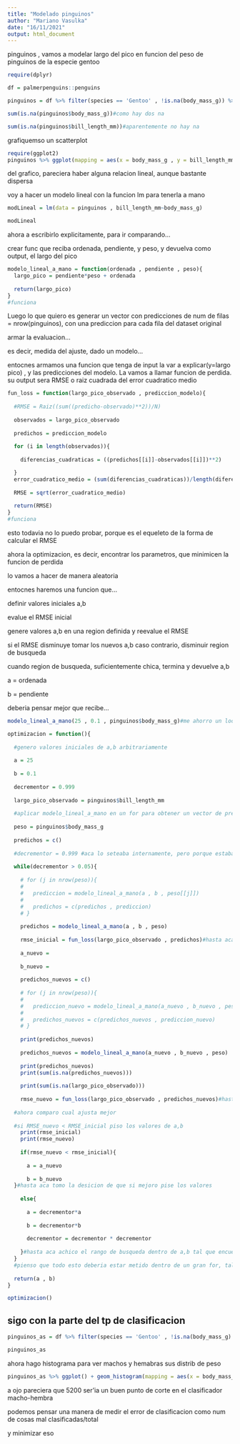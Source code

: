 ```yaml
---
title: "Modelado pinguinos"
author: "Mariano Vasulka"
date: "16/11/2021"
output: html_document
---
```

pinguinos , vamos a modelar largo del pico en funcion del peso de pinguinos de la especie gentoo

```r
require(dplyr)

df = palmerpenguins::penguins

pinguinos = df %>% filter(species == 'Gentoo' , !is.na(body_mass_g)) %>% select(bill_length_mm , body_mass_g)

sum(is.na(pinguinos$body_mass_g))#como hay dos na

sum(is.na(pinguinos$bill_length_mm))#aparentemente no hay na

```

grafiquemso un scatterplot

```r
require(ggplot2)
pinguinos %>% ggplot(mapping = aes(x = body_mass_g , y = bill_length_mm)) + geom_point()
```

del grafico, pareciera haber alguna relacion lineal, aunque bastante dispersa

voy a hacer un modelo lineal con la funcion lm para tenerla a mano

```r
modLineal = lm(data = pinguinos , bill_length_mm~body_mass_g)

modLineal
```

ahora a escribirlo explicitamente, para ir comparando...

crear func que reciba ordenada, pendiente, y peso, y devuelva como output, el largo del pico

```r
modelo_lineal_a_mano = function(ordenada , pendiente , peso){
  largo_pico = pendiente*peso + ordenada
  
  return(largo_pico)
}
#funciona
```

Luego lo que quiero es generar un vector con predicciones de num de filas = nrow(pinguinos), con una prediccion para cada fila del dataset original




armar la evaluacion...

es decir, medida del ajuste, dado un modelo...

entocnes armamos una funcion que tenga de input la var a explicar(y=largo pico) , y las predicciones del modelo. La vamos a llamar funcion de perdida. su output sera RMSE o raiz cuadrada del error cuadratico medio

```r


fun_loss = function(largo_pico_observado , prediccion_modelo){
  
  #RMSE = Raiz((sum((predicho-observado)**2))/N)
  
  observados = largo_pico_observado
  
  predichos = prediccion_modelo
  
  for (i in length(observados)){
    
    diferencias_cuadraticas = ((predichos[[i]]-observados[[i]])**2)

  }
  error_cuadratico_medio = (sum(diferencias_cuadraticas))/length(diferencias_cuadraticas)
  
  RMSE = sqrt(error_cuadratico_medio)
  
  return(RMSE)
}
#funciona
```

esto todavia no lo puedo probar, porque es el equeleto de la forma de calcular el RMSE


ahora la optimizacion, es decir, encontrar los parametros, que minimicen la funcion de perdida

lo vamos a hacer de manera aleatoria

entocnes haremos una funcion que...


definir valores iniciales a,b

evalue el RMSE inicial

genere valores a,b en una region definida y reevalue el RMSE

si el RMSE disminuye tomar los nuevos a,b  caso contrario, disminuir region de busqueda

cuando region de busqueda, suficientemente chica, termina y devuelve a,b

a = ordenada

b = pendiente

deberia pensar mejor que recibe...

```r
modelo_lineal_a_mano(25 , 0.1 , pinguinos$body_mass_g)#me ahorro un loop
```


```r
optimizacion = function(){
  
  #genero valores iniciales de a,b arbitrariamente
  
  a = 25
  
  b = 0.1
  
  decrementor = 0.999
  
  largo_pico_observado = pinguinos$bill_length_mm
  
  #aplicar modelo_lineal_a_mano en un for para obtener un vector de predichos
  
  peso = pinguinos$body_mass_g
  
  predichos = c()
  
  #decrementor = 0.999 #aca lo seteaba internamente, pero porque estaba pensandolo
  
  while(decrementor > 0.05){
  
    # for (j in nrow(peso)){
    # 
    #   prediccion = modelo_lineal_a_mano(a , b , peso[[j]])
    # 
    #   predichos = c(predichos , prediccion)
    # }
  
    predichos = modelo_lineal_a_mano(a , b , peso)
    
    rmse_inicial = fun_loss(largo_pico_observado , predichos)#hasta aca calculo RMSE inicial dados a,b arbitrarios
  
    a_nuevo =
      
    b_nuevo =
  
    predichos_nuevos = c()
  
    # for (j in nrow(peso)){
    # 
    #   prediccion_nuevo = modelo_lineal_a_mano(a_nuevo , b_nuevo , peso[[j]])
    # 
    #   predichos_nuevos = c(predichos_nuevos , prediccion_nuevo)
    # }
    
    print(predichos_nuevos)
    
    predichos_nuevos = modelo_lineal_a_mano(a_nuevo , b_nuevo , peso)    
    
    print(predichos_nuevos)
    print(sum(is.na(predichos_nuevos)))
    
    print(sum(is.na(largo_pico_observado)))
    
    rmse_nuevo = fun_loss(largo_pico_observado , predichos_nuevos)#hasta aca genere un nuevo modelo, y evaluo cuan bien ajusta
  
  #ahora comparo cual ajusta mejor
  
  #si RMSE_nuevo < RMSE_inicial piso los valores de a,b
    print(rmse_inicial)
    print(rmse_nuevo)
  
    if(rmse_nuevo < rmse_inicial){
    
      a = a_nuevo
    
      b = b_nuevo
  }#hasta aca tomo la desicion de que si mejoro pise los valores
  
    else{
    
      a = decrementor*a
    
      b = decrementor*b
    
      decrementor = decrementor * decrementor
  
    }#hasta aca achico el rango de busqueda dentro de a,b tal que encuentre algo que minimice el error
  }
  #pienso que todo esto deberia estar metido dentro de un gran for, tal que use un valor de corte con el decrementor, o factor de achique
  
  return(a , b)
}

optimizacion()
```




##  sigo con la parte del tp de clasificacion

```r
pinguinos_as = df %>% filter(species == 'Gentoo' , !is.na(body_mass_g) , !is.na(sex)) %>% select(bill_length_mm , body_mass_g , sex)

pinguinos_as
```

ahora hago histograma para ver machos y hemabras sus distrib de peso

```r
pinguinos_as %>% ggplot() + geom_histogram(mapping = aes(x = body_mass_g , color = sex))
```
a ojo pareciera que 5200 ser'ia un buen punto de corte en el clasificador macho-hembra

podemos pensar una manera de medir el error de clasificacion como num de cosas mal clasificadas/total

y minimizar eso

```r

```

